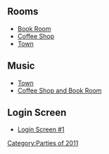 

==Rooms==
*[[Media:6thAnniversaryPartyBook.swf|Book Room]]
*[[Media:6thAnniversaryPartyCoffee.swf|Coffee Shop]]
*[[Media:RoomsTown-6thAnniversaryParty.swf|Town]]

==Music==
*[[Media:Music251.swf|Town]]
*[[Media:Music252.swf|Coffee Shop and Book Room]]

==Login Screen==
*[[Media:6AnniversaryPStartBillboards.swf|Login Screen #1]]
{{Parties}}

[[Category:Parties of 2011]]